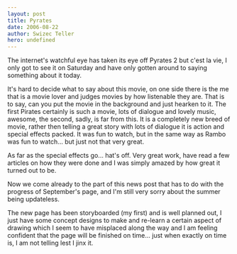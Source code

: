 ```yaml
---
layout: post
title: Pyrates
date: 2006-08-22
author: Swizec Teller
hero: undefined
---
```


The internet's watchful eye has taken its eye off Pyrates 2 but c'est la vie, I only got to see it on Saturday and have only gotten around to saying something about it today.  
  
It's hard to decide what to say about this movie, on one side there is the me that is a movie lover and judges movies by how listenable they are. That is to say, can you put the movie in the background and just hearken to it. The first Pirates certainly is such a movie, lots of dialogue and lovely music, awesome, the second, sadly, is far from this. It is a completely new breed of movie, rather then telling a great story with lots of dialogue it is action and special effects packed. It was fun to watch, but in the same way as Rambo was fun to watch... but just not that very great.  
  
As far as the special effects go... hat's off. Very great work, have read a few articles on how they were done and I was simply amazed by how great it turned out to be.  
  
  
Now we come already to the part of this news post that has to do with the progress of September's page, and I'm still very sorry about the summer being updateless.  
  
The new page has been storyboarded (my first) and is well planned out, I just have some concept designs to make and re-learn a certain aspect of drawing which I seem to have misplaced along the way and I am feeling confident that the page will be finished on time... just when exactly on time is, I am not telling lest I jinx it.

